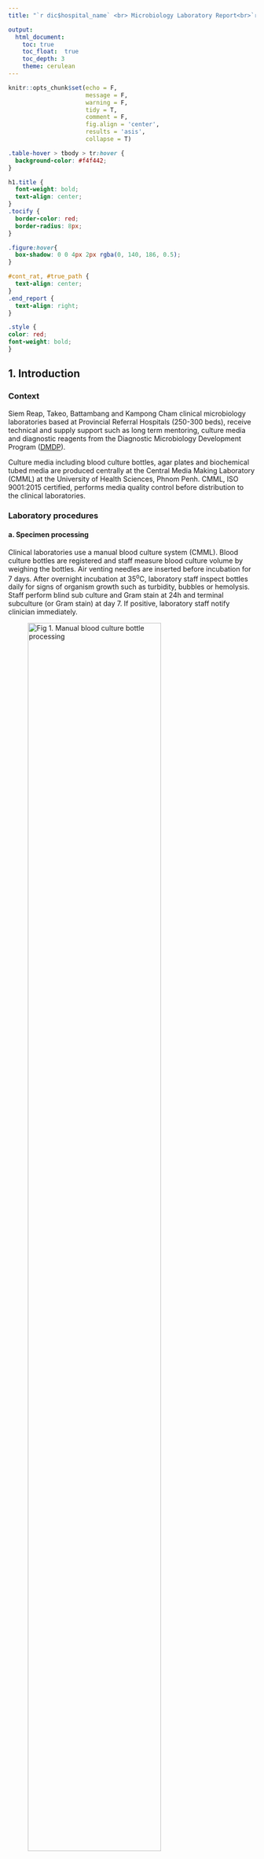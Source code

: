```yaml
---
title: "`r dic$hospital_name` <br> Microbiology Laboratory Report<br>`r format(dic$start_date,'%d/%b')`-                     `r format(max(data$collection_date),'%d/%b/%Y')`</p><p style='color:#FF0000;'>\n**********"

output:
  html_document:
    toc: true
    toc_float:  true
    toc_depth: 3
    theme: cerulean
---
```


<!-- Version 3 update on 9/03/22 -->

```r
knitr::opts_chunk$set(echo = F,
                      message = F,
                      warning = F, 
                      tidy = T,
                      comment = F,
                      fig.align = 'center',
                      results = 'asis',
                      collapse = T)
```

```css
.table-hover > tbody > tr:hover { 
  background-color: #f4f442;
}

h1.title {
  font-weight: bold;
  text-align: center;
}
.tocify {
  border-color: red;
  border-radius: 8px;
}

.figure:hover{
  box-shadow: 0 0 4px 2px rgba(0, 140, 186, 0.5);
}

#cont_rat, #true_path {
  text-align: center;
}
.end_report {
  text-align: right;
}

.style {
color: red;
font-weight: bold;
}

```

## 1. Introduction {.tabset}

### Context

Siem Reap, Takeo, Battambang and Kampong Cham clinical microbiology laboratories based at Provincial Referral Hospitals (250-300 beds), receive technical and supply support such as long term mentoring, culture media and diagnostic reagents from the Diagnostic Microbiology Development Program ([DMDP](http://dmdp.org)).

Culture media including blood culture bottles, agar plates and biochemical tubed media are produced centrally at the Central Media Making Laboratory (CMML) at the University of Health Sciences, Phnom Penh. CMML, ISO 9001:2015 certified, performs media quality control before distribution to the clinical laboratories.

### Laboratory procedures

#### a. Specimen processing

Clinical laboratories use a manual blood culture system (CMML). Blood culture bottles are registered and staff measure blood culture volume by weighing the bottles. Air venting needles are inserted before incubation for 7 days. After overnight incubation at 35^o^C, laboratory staff inspect bottles daily for signs of organism growth such as turbidity, bubbles or hemolysis. Staff perform blind sub culture and Gram stain at 24h and terminal subculture (or Gram stain) at day 7. If positive, laboratory staff notify clinician immediately.

::: {#blood_process .figure}
![Fig 1. Manual blood culture bottle processing](images/Lab_manual_bl_processing.png){width="80%"}
:::

#### b. Bacterial identification

If organisms are detected, microbiologists will perform further identification by using Standard Operating Procedures and Job aids. Example, Dr. Ellen Jo Baron and DMDP flowcharts for identification of *Burkholderia pseudomallei* and Staphylococci.

::: {#bacteria_id .figure}
![Fig 2. Identification of Burkholderia pseudomallei](images/ID_bps.png){width="80%"}
:::


#### c. Antibiotic Susceptibility Testing

Antibiotic Susceptibility Testing follows Clinical and Laboratory Standards Institute [(CLSI)](https://clsi.org) performance standards, M100 and M02 for disk diffusion testing. MIC using gradient diffusion (Biomerieux) is used for selected antibiotic organism combinations.

:::{#AST .figure}

![Fig 3. Antibiotic Susceptibility Testing and interpretation](images/AST.png){width="80%"}

:::

### Data management

Patient information and laboratory data are registered in the Cambodian laboratory information system [(CamLIS)](http://camlis.net/en/login). Every month microbiologists analyse data and communicate findings with local hospital healthcare professionals. Raw data are extracted from CamLIS as an Excel file and stored in a folder "Microbiology Report/data". Data analysis was conducted by using R Markdown with pre-writing plain texts and [R programming language](https://cran.r-project.org) version R 4.1.2. Packages tidyverse 1.3.1, AMR 1.8.0, janitor 2.1.0, readxl 1.3.1, plotly 4.10.0, kableExtra 1.3.4 and readxl 1.4.1 were used as minimum requirement. The report from R Markdown is generated in HTML format which can be opened with any web browser in electronic devices or computer. e.g Google Chrome, Safari etc.

## 2. Patient demographic

We assume a patient receives care at a hospital (inpatients and outpatients) or private clinics and has only one patient identification number. We removed duplicates to find the actual number of patient requests. Thus, we have: <span class="style"> `r dedup_by_pid %>% count() %>% mutate_if(is.numeric,format,big.mark=",")` patient(s)</span>

\newpage

### 2.1. Gender

The proportion of patients by gender

```r
dedup_by_pid %>%
  group_by(sex) %>%
  summarise(n = n()) %>%
  ungroup %>%
  mutate(pct = round_half_up(n/sum(n)*100)) %>%
  mutate(sex = recode(sex, F = "Female", M = "Male")) %>%
  plot_ly(type = 'pie', labels = ~sex, values = ~pct,
          textinfo = 'label+percent',
          hoverinfo = 'text',
          text = ~paste(sex, pct, "%"),
          insidetextfont = list(color = 'black', size = 14),
          #hole = 0.2,
          showlegend = FALSE,
          marker = list(
            colors = c("rgb(248, 118, 109)","rgb(3, 191, 196)"),
            line = list(color = 'white', width = 4)
            )) %>%
   config(displayModeBar = F)


```

### 2.2. Age

Distribution of age group and gender. We accepted the range 0 to 110 years old. We have <span class="style">`r dedup_by_pid %>% filter(age>=0, age<=40150) %>% count() %>% mutate_if(is.numeric,format, big.mark = ",")` patient(s)</span>

```r
p <- dedup_by_pid %>%
  select(age, sex) %>% 
  mutate(sex = recode(sex, F = "Female", M = "Male")) %>% 
  filter(age >= 0, age <= 40150) %>%   # age [0-110y]
  mutate(age = age_groups(age,c(28,365,1825,5475,9125,12775,16425,20075,
                                23725,27375))) %>%
  group_by(age, sex) %>% count() %>% 
  ggplot(aes(age, n, fill = sex, text = paste0(sex,": ", n))) +
  geom_bar(stat = "identity") + 
  geom_text(aes(label = ifelse(n < 15, "", n)),
            position = position_stack(vjust = 0.5), size = 2.5) +
  labs(x = "Age", y = "Count") +
  theme_bw() +
  theme(panel.grid.major.x = element_blank(), 
        legend.title = element_blank()) +
  scale_x_discrete(labels = c("<28d","29d-1y","1-4y","5-14y","15-24y","25-34y","35-44y","45-54y","55-64y","65-74y",">75y")) + 
  scale_y_continuous(expand = expansion(mult = c(.01, 0.10)))

ggplotly(p, tooltip = "text") %>% 
  layout(legend = list(title = list(text = ""),
                       x = 1, y = 0.5),
         font = list(color = "black")) %>% 
  config(displayModeBar = F)

rm(p)
```

\newpage

## 3. Microbiology specimen

A patient can have more than one microbiology specimen collected. We assume one specimen has one unique sample identification number. After removing duplicates, we have: <span class="style">`r dedup_by_id_stype %>% count() %>% mutate_if(is.numeric,format,big.mark=",")` sample(s)</span>. We stratify data by month and sample type

```r
specimen_color <- c("Blood Culture" = "#F7766D", # blood red
                     "Pus" = "#D1B087", # pus yellow-gray
                     "Urine" = "#F7A62C", 
                     "Body Fluid" = "#C3CDF6",
                     "CSF" = "#FFCCCC",
                     "Sputum" = "#B4AC54",
                     "Stool" = "#BBBBBB",
                     "Genital swab" = "#F76ACD",
                     "Throat swab" = "#BE3737",
                     "Tissue" = "#DC376F"
                               )
```

```r
# fig.height=8
# sample by month from site
sample_by_month <- dedup_by_id_stype %>% 
  select(collection_date_in_month, sample) %>% 
  group_by(collection_date_in_month) %>% 
  count(sample) %>% 
  mutate(m = ifelse(n > mean(n), mean(n)*0.6, mean(n)*0.3))

# plot bar chart
p <- sample_by_month %>% 
  ggplot(aes(reorder(sample, n), n, fill = sample)) + 
  geom_bar(stat = "identity", aes(text = paste0(sample, ":", n))) +
  geom_text(aes(label = n, y = n + m), size = 2.5) +
  labs(x = "", y = "") +
  coord_flip() + 
  facet_wrap(~ collection_date_in_month) +
  theme_bw() +
  theme(legend.position = "none",
        axis.text = element_text(color = "black"),
        axis.title = element_text(size = 10),
        panel.grid.major = element_blank()) +
  scale_y_continuous(expand = expansion(mult = c(.01, .10))) +
  scale_fill_manual(values = specimen_color, limits = force)

 ggplotly(p, tooltip = "text") %>%  
   config(displayModeBar = F,
         locale = "km") 
  
rm(p,sample_by_month)
```

For further insight, we stratified by sample sources

```r
ward_count <- ifelse(data %>% distinct(sample_source) %>% count() >= 15, 17, 14)
```

```r

p <- dedup_by_id_stype %>% 
  select(sample, sample_source) %>% 
  group_by(sample, sample_source) %>% 
  summarise(n = n()) %>%  
  group_by(sample_source) %>% 
  mutate(total = sum(n),
        m = case_when(n >= 400 ~ n * 0.1,
                      n >= 200 ~ n * 0.2,
                      n >= 100 ~ n * 0.3,
                      n >= 50 ~ n * 0.4,
                      n >= 25 ~ n * 0.7,
                      n >= 10 ~ n *1.1,
                      TRUE ~ n * 3)
         ) %>%
  ggplot(aes(reorder(sample, n), n, fill = sample)) + 
  geom_bar(stat = "identity", aes(text = paste0(sample,": ",n))) + 
  geom_text(aes(label = n, y = n + m), size = 2.4) +
  coord_flip() +
  facet_wrap(~ reorder(paste0(sample_source,"\n(Total = ", total,")"), -total), ncol = 3) +
  labs(x = "", y = "Count") +
  scale_y_continuous(expand = expansion(mult = c(.01, .10))) +
  theme_bw() +
   theme(legend.position = "none",
        axis.text = element_text(color = "black"),
        axis.title = element_text(color = "black"),
        panel.grid.major = element_blank(),
        strip.background = element_rect(fill = "#D0D0E4"),
        strip.text.x = element_text(size = 10,
                                    margin = margin(0.29,0,0.29,0, "cm")
                                    )) + 
  scale_fill_manual(values = specimen_color, limits = force)

ggplotly(p, tooltip = "text") %>%
  layout(margin = list(t = 55)) %>% 
  config(displayModeBar = F)


```

Specimen rejection

```r

no_sample <- "(\u179c\u17b7\u1797\u17b6\u1782|\u179f\u17c6\u178e\u17b6\u1780)?.*(\u1796\u17bb\u17c6\u1798\u17b6\u1793|\u1782\u17d2\u1798\u17b6\u1793|\u1798\u17b7\u1793\u1798\u17b6\u1793)(?!(\u17a2\u178f\u17d2\u178f|\u1796.*\u1798\u17b6\u1793)).*(\u179c\u17b7\u1797\u17b6\u1782|\u179f\u17c6\u178e\u17b6\u1780)?"

no_label <- "(\u179c\u17b7\u1797\u17b6\u1782|\u179f\u17c6\u178e\u17b6\u1780)?.*(\u1796\u17bb\u17c6\u1798\u17b6\u1793|\u1782\u17d2\u1798\u17b6\u1793|\u1798\u17b7\u1793\u1798\u17b6\u1793)(?=(\u17a2\u178f\u17d2\u178f|\u1796.*\u1798\u17b6\u1793)).*(\u179c\u17b7\u1797\u17b6\u1782|\u179f\u17c6\u178e\u17b6\u1780)?"


spe <- dedup_by_id_stype %>% 
  group_by(sample) %>% summarise(m = n())


reject_com <- reject_spe %>% # change word to no sample or no label
  mutate_at(vars(comment, reject_comment),
            ~ str_replace_all(., pattern = "\u200B", "")) %>%
  mutate_at(vars(comment, reject_comment),
            ~ ifelse(str_detect(., no_sample) == TRUE,
                     "no sample", .)) %>%
  mutate_at(vars(comment, reject_comment),
            ~ ifelse(str_detect(., no_label) == TRUE,
                     "no label", .)) %>% 
  mutate_at(vars(comment, reject_comment), 
            ~ ifelse(str_detect(., "(?i)no specimen")==TRUE,
                     "no sample", .))

reject_com <- reject_com %>% 
  mutate(reject = str_extract(str_to_lower(comment), ">.*10.*epi.*lpf|no sample|no label"),
        reject_comment = str_replace(reject_comment, "Sugg.*$","")
        ) %>% 
  mutate(reject = coalesce(reject, reject_comment),
         reject = str_to_sentence(reject),
         reject = str_replace(reject, "lpf", "LPF")) %>% 
  filter(!is.na(reject)) %>% 
  mutate(sample = ifelse(reject == "> 10 epithelial cell/LPF", "Sputum", sample)) %>%
  group_by(sample, reject) %>% count()
  

```

```r

if (nrow(reject_com) > 0) {
total_spe <- reject_com %>% 
left_join(., spe) %>% 
  group_by(sample, m) %>% 
  summarise(n1 = sum(n)) %>%
  mutate(total = n1 + m) %>% 
  select(sample, total) 

left_join(reject_com, total_spe) %>% 
  select(Specimen = sample, `Total specimen` = total, `Total reject` = n, Reasons = reject) %>% 
  
  kable(align = c("l", 'c', 'c','l'), escape = F) %>% 
  kable_styling(bootstrap_options = c("condensed","striped", "hover","responsive", "bordered")) %>%
  kableExtra::collapse_rows(1:2, valign = "middle") %>% 
  row_spec(0,background = "#FFFF1E")
}
rm(spe, reject_com, total_spe)
```

## 4. Cerebrospinal fluid (CSF) pathogens isolated

```r
csf <- data %>% 
  filter(sample == "CSF", !is.na(results), results != "No growth") %>% 
  summarise(n = n())
```

There were <span class="style">`r csf` CSF</span> positive.

```r
if (csf > 0) {
csf <- data %>% 
  select(sample, results, age) %>% 
  filter(sample == "CSF", !is.na(results), results != "No growth") %>% 
  mutate(desc = case_when(age < 5110 ~ "Pediatric (<14 years old)",
                          TRUE ~ "Adult (>=14 years old)")) %>% 
  group_by(results, desc) %>% 
  summarise(n = n(), .groups = "drop") 

p <- csf %>%   
  ggplot(aes(reorder(results, n), n, fill = results)) + 
  geom_bar(stat = "identity", width = 0.5, aes(text = paste0(results,": ",n))) + 
  facet_wrap(~desc) +
  geom_text(aes(label = n, y = n + (mean(n)*0.1)), size = 3, hjust = -0.2) +
  coord_flip() +
  labs(x = "", y = "Cases") +
  theme_bw() +
  theme(axis.text.y = element_text(face = "italic", color = "black"),
        legend.position = "none", 
        panel.grid = element_blank(),
        axis.ticks.y.right = element_blank()) +
  scale_y_continuous(expand = expansion(mult = c(.01,.10)))

p$data$results <- paste0("<i>", p$data$results, "</i>")
ggplotly(p, tooltip = "text") %>% 
  config(displayModeBar = F)

      }
```

## 5. Blood culture

Blood culture is defined as a critical specimen. Data from blood culture can be used for quality improvement and developing guidelines, surveillance of emerging pathogens and antibiotic resistance. Only the first of each pathogen for each patient in the period of 30 days was counted. Patient identification, collection date and organism name are used to find the first isolate.

### 5.1. Blood culture request by patient and true pathogen rate

Patient identification and blood samples were filtered to define the number of patient requests by month. We have <span class= "style">`r data %>% filter(sample=="Blood Culture") %>% distinct(patient_id, keep.all=T) %>% summarise (n=n()) %>% mutate_if(is.numeric, format, big.mark=",")` patient(s)</span> blood culture requests. Calculate true pathogen rate:

:::{#true_path .figure}

![formula calculate true pathogen](images/True_pathogen_formula.png){width="50%"}

:::

The true pathogen rate expected range is 6% to 12%.

```r
 # finding blood culture number each month
 bc <- data %>%
  filter(sample == "Blood Culture") %>% 
  distinct(patient_id, .keep_all = T) %>% 
  group_by(collection_date_in_month) %>%
  summarise(blood_culture_count = n(),.groups = "drop") 

bc_org <- bc_first_isolate %>% 
  group_by(collection_date_in_month) %>%
  summarise(pathogen_count = n(),.groups = "drop")

#  merge specimen and true pathogen by month together
merge_bc_org <- full_join(bc, bc_org) %>% 
   mutate_all(~replace(., is.na(.), 0)) %>% 
  mutate(pathogen_rate = round_half_up(pathogen_count/blood_culture_count*100))

merge_bc_org %>% 
  ggplot() +
  geom_bar(aes(collection_date_in_month, blood_culture_count, 
               fill = collection_date_in_month),
               stat = "identity", width = 0.2) +
  geom_hline(yintercept = 120,linetype = "dashed") +
  geom_hline(yintercept = 60,linetype = "dashed") +
  geom_label(aes(collection_date_in_month,blood_culture_count, 
                 label = blood_culture_count), size = 3) +
  geom_line(aes(collection_date_in_month, pathogen_rate*10, group = 1),
            color = "red") +
  geom_label(aes(collection_date_in_month, pathogen_rate*10,
                 label = pathogen_rate),fill = "#FFFF00",size = 3) +
  scale_y_continuous(expand = expansion(mult = c(.01,.10)),
                     sec.axis = sec_axis(~./10, name = "True pathogen rate",
                                  labels = function(x) paste0(x, " %"))) +
  labs(x = "Month", y = "Blood culture request by patient") +
  theme_bw() + 
  theme(legend.position = "non", 
        axis.title = element_text(size = 10),
        axis.title.y.right = element_text(angle = 90))
 
rm(bc,bc_org,merge_bc_org)
```

### 5.2. Bloodstream pathogens isolated

```r

blood_path <- bc_first_isolate %>%
  mutate(desc = case_when(age < 5110 ~ "Pediatric (<14 years old)",
                              TRUE ~ "Adult (>=14 years old)"),
         results = recode(results,"Streptococcus, beta-haemolytic (not Group A, not Group B)" = "Beta-streptococcus not A, not B")) %>% 
  group_by(results, desc) %>% 
  mutate(n = n()) %>% 
  group_by(results) %>% 
  mutate(m = n()) %>%
  distinct(results, desc, n, m)

p <- blood_path %>%
  ggplot(aes(reorder(results, m), n, fill = results)) +
  geom_bar(stat = "identity", aes(text = paste0(results,": ", n))) + 
  facet_wrap(~ desc) +
  geom_text(aes(label = n, y = n + (mean(n)*0.30)), size = 3) +
  labs(x = "",y = "Cases") +
  coord_flip() +
  theme_bw() +
  theme(axis.text.y = element_text(face = "italic", color = "black"),
        legend.position = "none", 
        panel.grid = element_blank(),
        #axis.text = element_blank(),
        strip.background = element_rect(fill = "#CCE8EA"),
        axis.ticks.y.right = element_blank()) +
  scale_y_continuous(expand = expansion(mult = c(.01, .10)))

p$data$results <- paste0("<i>", p$data$results, "</i>")
ggplotly(p, tooltip = "text") %>% 
  config(displayModeBar = F)

rm(blood_path, p)
```

```r
da <- cbind(month, results = rep("Escherichia coli", 12), n = rep(0))

df <- bc_first_isolate %>% 
  select(collection_date_in_month,results) %>% 
  group_by(collection_date_in_month,results) %>% 
  summarise(n = n(),.groups = "drop")

full_join(df, da, by = c("collection_date_in_month", "results", "n")) %>% 
  group_by(collection_date_in_month,results) %>% 
  summarise(n = sum(n),.groups = "keep") %>% 
  filter(collection_date_in_month %in% last_month$collection_date_in_month) %>%
  pivot_wider(names_from = collection_date_in_month,values_from = n) %>% 
  mutate_all(~replace(., is.na(.), 0)) %>% 
  mutate(Total = rowSums(across(where(is.numeric)))) %>% 
  arrange(-Total) %>%
  rename("Pathogen" = results) %>% 
  kable(align = c("l", 'c', 'c','c','c','c','c','c','c','c','c','c')) %>% 
  kable_styling(bootstrap_options = c("condensed","striped", "hover","responsive")) %>%
  row_spec(0,background = "#FFFF1E") %>% 
  column_spec(1,italic = T)

rm(da,df)
```

\newpage

### 5.3. Blood culture bottle collected and contamination rate

Blood culture contamination can lead to inappropriate treatment of patients, over use of resources and a workload burden. Microbiologists are obliged to monitor and report contamination rate regularly to specimen collectors. We defined contaminant as *Coagulase negative Staphylococci*, *Corynebacterium sp.*, *Streptococcus viridans, alpha-hem.*, *Micrococcus sp.*.

:::{#cont_rat .figure}

![Contamination_formula](images/Contamination_formula.png "contamination"){width="50%"}

:::

The expected contamination rate is \< 3%.

```r
# finding number of bottle in each month. Deduplicate by laboratory identification
bottle_by_month_data <- data %>% 
  filter(sample == "Blood Culture") %>% 
  select(lab_id,sample,age,volume1,volume2,collection_date_in_month) %>% 
  distinct(lab_id,.keep_all = T) %>% 
  pivot_longer(c("volume1","volume2"), names_to = "volume", values_drop_na = T) %>%
  group_by(collection_date_in_month) %>%
  summarise(bottle_by_month_data = n(),.groups = "drop") 

# finding contamination organism by month and identify them as first 
cont_org <- bc_cont_deduplicate %>% 
  group_by(collection_date_in_month) %>%
  summarise(cont_org = n(),.groups = "drop") 

# Merging data of blood culture bottle and contamination organism 
merge_bottle_org <- full_join(bottle_by_month_data, cont_org, 
                              by = "collection_date_in_month") %>% 
                  mutate_all(~replace(., is.na(.), 0)) %>% 
                  mutate(cont_rate = round_half_up(cont_org/bottle_by_month_data*100))

# plotting data in bar chart
merge_bottle_org %>% 
  ggplot() +
  geom_bar(aes(collection_date_in_month, bottle_by_month_data, 
               fill = collection_date_in_month), stat = "identity", width = 0.2) +
  geom_hline(yintercept = 60, linetype = "dashed",color = "red") +
  geom_label(aes(collection_date_in_month,bottle_by_month_data, label = bottle_by_month_data), size = 3) +
  geom_line(aes(collection_date_in_month, cont_rate*20, group = 1), color = "red") +
  #geom_point(aes(collection_date_in_month, cont_rate*20), color = "black") +
  geom_label(aes(collection_date_in_month, cont_rate*20,label = cont_rate),fill = "#FFFF00",size = 3) +
  scale_y_continuous(expand = expansion(mult = c(.01,.10)),
                     sec.axis = sec_axis(~./20, name = "Contamination rate",
                                         labels = function(x) paste0(x, ... = "%"))) +
  labs(x = "Month", y = "Blood culture bottles") +
  theme_bw() +
  theme(legend.position = "non", axis.title = element_text(size = 10),
        axis.title.y.right = element_text(angle = 90))
 
rm(bottle_by_month_data, merge_bottle_org)

```

NB: To count total number of blood culture bottle collected, we use the blood culture volume field. If blood culture volume is not recorded in CamLIS, the total number of blood culture collected will be lower and the contamination rate will be higher then the real situation.

```r

da <- cbind(month,results = rep(c("Bacillus","Coagulase Negative Staphylococcus","Corynebacterium","Streptococcus viridans, alpha-hem.","Micrococcus"),12),n = rep(0,12))             

df <- bc_cont_deduplicate %>%
  select(collection_date_in_month,results) %>% 
  group_by(collection_date_in_month,results) %>%
  summarise(n = n(),.groups = "keep")
  
  full_join(df, da, by = c("collection_date_in_month", "results", "n")) %>% group_by(collection_date_in_month,results) %>% 
  summarise(n = sum(n), .groups = "drop") %>%
  filter(collection_date_in_month %in% last_month$collection_date_in_month) %>% 
  pivot_wider(names_from = collection_date_in_month,values_from = n) %>%
  #mutate_all( ~replace(., is.na(.), 0)) %>%
  adorn_totals("col") %>% # add column total at the end
  #mutate(Total=rowSums(across(where(is.numeric)))) %>% 
  arrange(-Total) %>%
  rename("Organism" = results) %>% 
  kable(align = c("l", 'c', 'c','c','c','c','c','c','c','c','c','c')) %>% 
  kable_styling(bootstrap_options = c("condensed","striped", "hover","responsive")) %>% 
  row_spec(0,background = "#E5C4FF") %>% 
  column_spec(1,italic = T)
  
  rm(da,df)
```

### 5.4. Blood culture true pathogen rate and contamination rate by sample sources

```r
# finding patient request by wards
request <- data %>% 
  filter(sample == "Blood Culture") %>% 
  distinct(patient_id, sample,.keep_all = T) %>% 
  group_by(sample_source) %>% 
  summarise("Patient request" = n()) 

org <- bc_first_isolate %>% 
  group_by(sample_source) %>% 
  summarise("True pathogen" = n())

# merge patient request and true pathogens by wards
r_org <- merge(request,org,all = T) %>% 
  as.data.frame() %>% 
  mutate_all(~replace(., is.na(.), 0)) %>% 
  mutate("True pathogen" = paste0(`True pathogen`," (",round_half_up(`True pathogen`/`Patient request`*100)," %)"))

# finding number of bottle by wards
bottle <- data %>% 
  filter(sample == "Blood Culture") %>% 
  distinct(lab_id,.keep_all = T) %>% 
  pivot_longer(c("volume1","volume2"),names_to = "volume",values_drop_na = T) %>%
  group_by(sample_source) %>% 
  summarise("Number of bottle" = n())

# finding contamination organism by wards
cont <- bc_cont_deduplicate %>% 
  group_by(sample_source) %>%
  summarise(Contamination = n())

# merge number of bottle and contamination 
bottle_cont <- merge(bottle,cont,all = T) %>% 
  mutate_all( ~replace(., is.na(.), 0)) %>% 
  mutate("Contamination" = paste0(Contamination," (", round_half_up(Contamination/`Number of bottle`*100,0)," %)"))  


# merge patient request, true pathogen, number of bottle and contamination by wards
merge(r_org,bottle_cont,all = T) %>% 
  rename(`Sample Source` = sample_source, `True pathogens (%)` = `True pathogen`, `Contamination (%)` = Contamination) %>%  
  arrange(-`Patient request`) %>% 
  kable(align = c('l','c','c','c','c')) %>% 
  kable_styling(bootstrap_options = c("condensed", "striped", "hover","responsive")) %>% 
  row_spec(0, background = "#9DC055") %>% 
  add_footnote(label = "* Specimen from private clinc/laboratory", notation = "non")

# remove variables
rm(bottle_cont,cont,bottle,r_org,org,request, cont_org)

```

### 5.5. Blood culture volume

Blood culture volume is vital to detect organism growth. For adult patients, two bottles are collected from two different venipunctures with the target of 8-12ml of blood and pediatric patients, one bottle collected with the target of 1-6ml of blood. One patient may grow two organisms and is represented by two rows in the CamLIS database. One sample has only one unique laboratory identification number. Therefore, we removed blood culture volume duplicates by sample laboratory identification number.

```r
# create a column to save if blood culture volume is correct, low or high
b_volume <- data %>%
  select(age, volume1, volume2, sample, lab_id, collection_date_in_month, results) %>% 
  filter(sample == "Blood Culture") %>% 
  distinct(lab_id,.keep_all = T) %>% 
  mutate_at(vars(starts_with("volume")), as.numeric) %>% 
  pivot_longer(c("volume1","volume2"), names_to = "bottle") %>% 
  mutate(vs = case_when(age<365 & value <0.5   ~  "Too low",  # Pediatric
                        age<365 & value <=6    ~  "Correct",
                        age<365 & value >6     ~  "Too high",
                        age<5110 & value <2    ~  "Too low",
                        age<5110 & value <=6   ~  "Correct",
                        age<5110 & value >6    ~  "Too high",
                        age>=5110 & value < 8  ~  "Too low",     #Adult
                        age>=5110 & value <=12 ~  "Correct",
                        age>=5110 & value >12  ~  "Too high",
                        is.na(value)         ~  "no volume"
  ))

```

<!-- Adult blood culture volume -->

#### 5.5.1. Adult

```r
# Adult blood culture blood volume
ad_volume <- b_volume %>% 
  filter(age >= 5110, vs != "no volume") %>%
  group_by(collection_date_in_month) %>% 
  mutate(bottle = n()) %>%
  group_by(collection_date_in_month,bottle,vs) %>% 
  summarise(n = n(), pect = n/bottle, .groups = "keep") %>% 
  distinct(collection_date_in_month,.keep_all = T) %>% 
  mutate(vs = case_when(vs=="Too low"  ~ "Too low (<8ml)",
                        vs=="Correct"  ~ "Correct (8-12ml)",
                        vs=="Too high" ~ "Too high (>12ml)"))

# calculate total number of bottle
t_bottle <- ad_volume %>% 
  as.data.frame() %>% 
  distinct(collection_date_in_month,.keep_all = T) %>% 
  summarise(t_bottle = sum(bottle),.groups = 'drop')

# plot data
ad_volume %>% 
  ggplot(aes(collection_date_in_month, pect, 
             fill = factor(vs,levels = c("Too low (<8ml)",
             "Correct (8-12ml)","Too high (>12ml)")))) +
  geom_bar(position = position_dodge2(preserve = "single", width = 1), 
           stat = "identity") +
  geom_hline(yintercept = 0.8, linetype = "dashed") +
  geom_text(aes(label = round_half_up(pect*100)), position = position_dodge2(preserve = "single", width = 1),vjust = -0.2, size = 3) +
  theme_bw() +
  theme(legend.title = element_blank(),
        plot.title = element_text(hjust = 0.5, face = "bold"),
        axis.text = element_text(color = "black")) +
  scale_fill_manual(values = c("Too low (<8ml)"   = "#FBB917", # yellow
                               "Correct (8-12ml)" = "#41A317", # green
                               "Too high (>12ml)" = "#F75D59")) + # red 
  scale_y_continuous(expand = expansion(mult = c(.01,.10)),
                     labels = scales::percent, limits = c(0,1)) +
  labs(x = "Month",y = "Percentage (%)", 
       title = paste0("Adult (age>=14 years) blood culture volume \n (Total=  ",format(t_bottle, big.mark = ",")," bottles)"))

rm(t_bottle,ad_volume)

```

<!-- Adult only one bottle -->

```r
# adult patient request
adult_request <- data %>%
  filter(sample == "Blood Culture", age >= 5110) %>% 
  distinct(patient_id, .keep_all = T) %>% # deduplicate by Pid
  group_by(collection_date_in_month) %>%
  summarise(ad_request = n())

# Adult solidary bottle
solitary_bottle <- data %>%
  filter(sample == "Blood Culture", age >= 5110, !is.na(volume1)) %>% 
  distinct(lab_id, .keep_all = T) %>% 
  filter(is.na(volume2)) %>% 
  group_by(collection_date_in_month) %>% 
  summarise(solitary_bottle = n())

# join data frame
ad_sol <- left_join(adult_request, solitary_bottle, by = "collection_date_in_month") %>%
  mutate_all(~replace(.,is.na(.),0))
  #mutate(across(where(anyNA), ~ replace_na(., 0))) 

ad_sol %>% 
ggplot() +
  geom_bar(aes(collection_date_in_month, ad_request, fill = collection_date_in_month), show.legend = F, stat = "identity", width = 0.2) +
  geom_label(aes(collection_date_in_month, ad_request, label = ad_request), size = 3) +
  geom_line(aes(collection_date_in_month, solitary_bottle*2, group = 1), size = 1, color = "red") +
  geom_label(aes(collection_date_in_month, solitary_bottle*2, label = solitary_bottle),fill = "#FFFF00", size = 3) +
  scale_y_continuous(expand = expansion(mult = c(.01,.10)),
                     sec.axis = sec_axis(~.*2, name = "Solitary bottle")) +
  labs(x = "Month",
       y = "Adult patient",
       title = "Adult patient with solitary blood culture bottle") +
  theme_bw() +
  theme(plot.title = element_text(hjust = 0.5, face = "bold"),
        axis.text = element_text(color = "black"),
        axis.title.y.right = element_text(angle = 90))

rm(adult_request,solitary_bottle, ad_sol)
```

#### 5.5.2. Pediatric

<!-- Pediatric blood volume -->

```r

# Pediatric blood culture blood volume
p_volume <- b_volume %>% 
  filter(age < 5110, vs != "no volume") %>%
  group_by(collection_date_in_month) %>% 
  mutate(bottle = n()) %>%
  group_by(collection_date_in_month,bottle,vs) %>% 
  summarise(n = n(),pect = n/bottle, .groups = "keep") %>% 
  distinct(collection_date_in_month,.keep_all = T) %>% 
  mutate(vs = case_when(vs=="Too low" ~ "Too low (<1ml)",
                        vs=="Correct" ~ "Correct (1-6ml)",
                        vs=="Too high" ~ "Too high (>6ml)"))

# calculate total number of bottle
t_bottle <- p_volume %>% 
  as.data.frame() %>% 
  distinct(collection_date_in_month,.keep_all = T) %>% 
  summarise(t_bottle = sum(bottle))

# plot data
p_volume %>% 
  ggplot(aes(collection_date_in_month,pect,
             fill = factor(vs,levels = c("Too low (<1ml)","Correct (1-6ml)","Too high (>6ml)")))) +
  geom_bar(position = position_dodge2(preserve = "single",width = 1), stat = "identity") +
  geom_hline(yintercept = 0.8,linetype = "dashed") +
  geom_text(aes(label = round_half_up(pect*100)), 
            position = position_dodge2(preserve = "single",width = 1),vjust = -0.2,size = 3) +
  theme_bw() +
  theme(legend.title = element_blank(),
        plot.title = element_text(hjust = 0.5, face = "bold"),
        axis.text = element_text(color = "black")) +
  scale_fill_manual(values = c("Too low (<1ml)" = "#FBB917",
                               "Correct (1-6ml)" = "#41A317",
                               "Too high (>6ml)" = "#F75D59")) +
  scale_y_continuous(expand = expansion(mult = c(.01,.10)),
                     labels = scales::percent,limits = c(0,1)) +
  labs(x = "Month",y = "Percentage (%)", 
       title = paste0("Pediatric (age<14 years) blood culture volume \n (Total= ",format(t_bottle,big.mark = ",")," bottles)"))

rm(t_bottle,p_volume)
```

#### 5.5.3. Adult and Pediatric

```r
# create a blank data
blank <- cbind(month, 'Bottle A' = rep(0, 12), 'Bottle B' = rep(0, 12), Total = rep(0,12))

  bottle <- b_volume %>% 
    select(-vs) %>% 
    pivot_wider(names_from = "bottle",values_from = "value") %>% 
    group_by(collection_date_in_month) %>% 
    select(collection_date_in_month,age,results,volume1,volume2)
  
  bottle_A <- bottle %>% 
    filter(!is.na(results),is.na(volume1)) %>% 
    summarise('Bottle A' = n()) 
  
  bottle_B <- bottle %>% 
    filter(!is.na(results), is.na(volume1), is.na(volume2),age >= 5110) %>%
    summarise('Bottle B' = n()) 
  
  
 missing_bv <- full_join(bottle_A, bottle_B, 
                         by = "collection_date_in_month") %>% 
    list(., blank) %>% 
   reduce(full_join, by = "collection_date_in_month") %>%
   mutate_if(is.numeric, ~replace(., is.na(.), 0)) %>% 
   #mutate_all( ~replace(., is.na(.), 0)) %>% 
   mutate('Bottle A' = `Bottle A.x` + `Bottle A.y`,
          'Bottle B' = `Bottle B.x` + `Bottle B.y`,
          Total = `Bottle A` + `Bottle B`) %>% 
   select(collection_date_in_month, 'Bottle A', 'Bottle B', Total) %>% 
   filter(collection_date_in_month %in% last_month$collection_date_in_month) %>%
   arrange(collection_date_in_month)
 

 miss_bv <- missing_bv %>% select(Total) %>% sum()
 
```

<!-- There were [`r miss_bv` bottle(s)]{style="color:red;font-weight:bold;"} with empty blood culture volume field in CamLIS. This table is used to monitor number of blood culture collected per patient and impact of missing blood culture volume data. -->

<!-- Missing blood culture volume -->

```r
if (miss_bv > 0) {
  cat(paste0("[",miss_bv," bottles]{style='color:red;font-weight:bold;'}"," empty blood culture volume in CamLIS and it is impacted on the calculation of contamination rate <br><br>")) 
 
  missing_bv %>% 
    rename(Month = collection_date_in_month) %>% 
    arrange(Month) %>% 
    mutate_if(is.numeric, ~replace(., is.na(.), 0)) %>% 
    #mutate_all(~replace(., is.na(.), 0)) %>% 
    kable(align = c("l", 'c', 'c','c'),) %>% 
    kable_styling(bootstrap_options = c("condensed","bordered","striped", "hover","responsive")) %>%
    add_header_above(c("Missing blood culture volume" = 4),bold = T,background = "#FFF8D8") %>%
    row_spec(0,background = "#FFE4C4")
}else{cat("Well done. All bottles are weighted and recorded volume in CamLIS")}

rm(bottle,bottle_A,bottle_B,missing_bv,miss_bv,b_volume, blank)
```

\newpage

### 5.6. Blood culture day of positivity

Microbiology laboratories always report the day of blood culture positivity in the patient report comment. We present the common pathogens isolated.

```r

record <- comment %>% filter(is.na(day_growth)) %>% count()

if (record > 0) {
cat(paste("[", record,"patient]{style='color:red;font-weight:bold;'}","had no record of the day of positivity, therefore, it was excluded in the analysis."))
  
}else{cat("Well done. All blood culture positive days were recorded in CamLIS")}

rm(record)

```

<!-- [`r comment %>% filter(is.na(day_growth)) %>% count()` patient(s)]{style="color:red;font-weight:bold;"} had no record of the day of positivity, therefore, it was excluded in the analysis. -->

```r
organism <- c("Escherichia coli", "Klebsiella pneumoniae", "Acinetobacter","Burkholderia pseudomallei", "Pseudomonas aeruginosa", "Non-fermenting gram negative rods", "Staphylococcus aureus", "Coagulase Negative Staphylococcus", "Cryptococcus")

day_growth <- comment %>% 
  filter(results %in% organism, !is.na(day_growth)) %>% 
  group_by(results, day_growth) %>% 
  count(day_growth)


p <- day_growth %>% 
  ggplot(aes(day_growth, n)) + 
  geom_bar(stat = "identity", width = 0.7, aes(fill = results, text = paste0(results, ": ", n," case(s)", "\nGrowth on day: ", day_growth))) +
  geom_text(aes(label = n, y = n + (mean(n)*0.15)), size = 2.7) +
  facet_wrap(~ results) +
  labs(y = "Cases", x = "Day") +
  scale_y_continuous(expand = expansion(mult = c(.01, .10)), 
                     labels = scales::label_number(accuracy = 1)) +
  theme_bw() +
  theme(legend.position = "none",
        axis.text = element_text(color = "black"),
        strip.background = element_rect(fill = "#D5DBDB"),
        strip.text = element_text(size = 9))

p$data$results <- factor(paste0("<i>", p$data$results, "</i>"), 
                        levels = c("<i>Escherichia coli</i>", 
                                   "<i>Klebsiella pneumoniae</i>",
                                   "<i>Acinetobacter</i>", 
                                   "<i>Burkholderia pseudomallei</i>",
                                   "<i>Pseudomonas aeruginosa</i>",
                                   "<i>Non-fermenting gram negative rods</i>",
                                   "<i>Staphylococcus aureus</i>",
                                   "<i>Coagulase Negative Staphylococcus</i>",
                                   "<i>Cryptococcus</i>"))


ggplotly(p, tooltip = "text") %>%
  config(displayModeBar = F)

```

\newpage

### 5.7. Blood culture TurnAround Time

TurnAround Time (TAT) is the expectation time that laboratory report result back to collectors. According to Excel extracted from CamLIS, we can report positive blood culture TAT from specimen collection to Notify Gram stain.

```r

record <-  TAT %>% filter(is.na(primary_report)) %>% count()

if (record > 0) {
cat(paste("[", record,"records]{style='color:red;font-weight:bold;'}","missed document date or time and excluded in the analysis."))
}else{cat("Well done. Date and Time notifiable are recorded")}
rm(record)
```

```r
# data

TAT <- TAT %>% 
  filter(!is.na(primary_report))

record <- TAT %>% 
  select(primary_report) %>% count()

TAT %>% 
  select(collection_date, primary_report, patient_id) %>% 
  mutate(tat_h = round_half_up(as.numeric(difftime(primary_report, collection_date, units = "hours")))) %>% 
  plot_ly() %>% 
  add_boxplot(y = ~tat_h, 
            boxpoints = "all",
            jitter = 0.7,
            pointpos = 0,
            name = "", 
            boxmean = TRUE,
            fillcolor = "pink",
            #line = list(color = 'blue'),
            marker = list(symbol = "dot", color = "purple"),
            hoverinfo = "y") %>% 
  layout( title = list(text = paste0("Blood Culture TurnAround Time (TAT)\n","(Total=",record,")"), 
                       x = 0.5,
                       font = list(color = "black")),
          yaxis = list(title = "Hour", range = list(0, 250)),
          xaxis = list(title = "Collection-Notify Gram stain")
          ) %>% 
  config(displayModeBar = F)
```

### 5.8. Blood culture critical result reporting

Positive blood cultures are life threatening for patients and require immediate reporting.\
We analysed data and found [`r critical_result$p`%]{style="color:blue; font-size:16px; font-weight:bold; background-color: #FFEB14"} of `r critical_result$total` critical results were recorded in CamLIS as reported.

## 6. Notifiable and other important pathogens list

**Pathogens per patient from all specimen types**

```r
# Create a list of organism in notifiable
org_notifiable <- c("Burkholderia pseudomallei",
            "Salmonella Typhi", 
            "Salmonella Paratyphi A",
            "Salmonella",
            "Streptococcus suis",
            "Vibrio cholerae",
            "Bacillus anthracis",
            "Yersinia pestis",
            "Francisella tularensis",
            "Corynebacterium diphtheriae",
            "Neisseria gonorrhoeae",
            "Neisseria meningitidis",
            "Listeria monocytogenes")

month_data <- data %>% 
  distinct(collection_date_in_month) %>% 
  pivot_wider(names_from = collection_date_in_month, 
              values_from = collection_date_in_month)

org <- data %>% # from data set select only notifiable organism
  select(patient_id,results, collection_date_in_month) %>% 
  filter(results %in% c(org_notifiable)) %>%
  arrange(collection_date_in_month) %>% 
  distinct(patient_id, .keep_all = T) %>% 
  group_by(results, collection_date_in_month) %>% 
  mutate(n = sum(n())) %>% 
  select(-patient_id) %>% 
  distinct(.keep_all = T) %>%
  pivot_wider(names_from = collection_date_in_month,values_from = n) 
  
org <- org %>% # adding month with empty data
  add_column(!!!month_data[setdiff(names(month_data), names(org))]) %>% 
  #mutate_if(is.factor, as.character) %>% 
  mutate_all(., ~str_replace(., pattern = "Jan|Feb|Mar|Apr|May|Jun|Jul|Aug|Sep|Oct|Nov|Dec", '0')) %>% 
  select(results, order(factor(names(.), levels = month.abb)))

list(org, data.frame(results = org_notifiable)) %>% 
  reduce(full_join, by = "results") %>% 
  mutate_all( ~replace(., is.na(.), 0)) %>% 
  mutate_if(is.character, as.numeric) %>% 
  mutate(Total = rowSums(across(where(is.numeric)))) %>% 
  arrange(-Total) %>%
  rename("Pathogen" = results) %>% 
  kable(align = c("l", 'c', 'c','c','c','c','c','c','c','c','c','c')) %>% 
  kable_styling(bootstrap_options = c("striped", "hover","responsive")) %>% 
  row_spec(0,background = "#FFEB14") %>% 
  column_spec(1,italic = T) %>% 
  add_footnote(c("NB: Salmonella were confirmed by Salmonella O Polyvalent Antisera serology"), notation = "non") 
 
rm(org_notifiable, org)
```

**Screening for multi-drug resistant organisms isolated from all specimen types**\
- Cefoxitin resistance for methicillin-resistant staphylococcus aureus (MRSA)\
- Vancomycin for vancomycin intermediate staphylococcus aureus (VISA) or vancomycin resistance staphylococcus aureus (VRSA)\
- Ceftriaxone and/or ceftazidime non susceptible for Extended Spectrum Beta-lactamase (ESBL) *Escherichia coli* and *Klebsiella pneumoniae*. A small number of isolates will be missed using this criteria.\
- Imipenem and/or meropenem non susceptible for Carbapenem-resistant (CRE) *Escherichia coli* and *Klebsiella pneumoniae*

```r
mdr <- data %>% # filter and deduplicate by pateint ID
  arrange(collection_date) %>% 
  distinct(patient_id, .keep_all = T) %>%
  filter(results %in% c("Staphylococcus aureus", "Escherichia coli", "Klebsiella pneumoniae")) 

MRSA <- mdr %>% # filter S.aurues and resistance to Cloxacillin
  filter(CLO == "R", results == "Staphylococcus aureus") %>% 
  mutate(MDR = as.character(recode(CLO, "R" = "MRSA"))) %>% 
  select(results, MDR, collection_date_in_month) %>% 
  group_by(results, MDR, collection_date_in_month) %>% count() 

VRSA <- mdr %>% # filter S.aurues and resistance to VA
  filter(VAN %in% c("R","I"), results == "Staphylococcus aureus") %>% 
  mutate(MDR = as.character(recode(VAN, "R" = "VRSA", "I" = "VRSA"))) %>% 
  select(results, MDR, collection_date_in_month) %>% 
  group_by(results, MDR, collection_date_in_month) %>% count() 

ESBL <- mdr %>% # filter E.coli and K.pneumoniae and Cetri and Cefta
  filter(results %in% c("Escherichia coli", "Klebsiella pneumoniae")) %>%
  drop_na(CRO, CAZ) %>% 
  select(results, CRO, CAZ, collection_date_in_month) %>% 
  mutate(CRO = case_when(CRO == "R" ~ 1, 
                         CRO == "I" ~ 1, 
                         CRO == "S" ~ 0),
         CAZ = case_when(CAZ == "R" ~ 1, 
                         CAZ == "I" ~ 1, 
                         CAZ == "S" ~ 0), 
         MDR = CRO + CAZ,
         MDR =  case_when(MDR >= 1 ~ "ESBL")) %>% 
  filter(!is.na(MDR)) %>% 
  select(results, MDR, collection_date_in_month) %>% 
  group_by(results, MDR, collection_date_in_month) %>%
  count() 

CRE <- mdr %>% # filter E.coli and K.pneumoniae and Imipenem and Meropenem
  filter(results %in% c("Escherichia coli", "Klebsiella pneumoniae")) %>%
  drop_na(IPM, MEM) %>% 
  select(results, IPM, MEM, collection_date_in_month) %>% 
  mutate(IPM = case_when(IPM == "R" ~ 1, 
                         IPM == "I" ~ 1, 
                         IPM == "S" ~ 0),
         MEM = case_when(MEM == "R" ~ 1, 
                         MEM == "I" ~ 1, 
                         MEM == "S" ~ 0), 
         MDR = IPM + MEM,
         MDR =  case_when(MDR >= 1 ~ "CRE")) %>% 
  filter(!is.na(MDR)) %>% 
  select(results, MDR, collection_date_in_month) %>% 
  group_by(results, MDR, collection_date_in_month) %>%
  count() 

rbind(ESBL, CRE, MRSA, VRSA) %>% 
  pivot_wider(names_from = "collection_date_in_month",values_from = "n") %>% 
  add_column(!!!month_data[setdiff(names(month_data), names(.))]) %>% 
  #mutate_if(is.factor, as.character) %>% 
  mutate_all(., ~ str_replace(., pattern = "Jan|Feb|Mar|Apr|May|Jun|Jul|Aug|Sep|Oct|Nov|Dec", '0')) %>% 
  select(results, MDR, order(factor(names(.), levels = month.abb))) %>% 
  mutate_all( ~replace(., is.na(.), 0)) %>% 
  mutate_if(is.character, as.numeric) %>% 
  mutate(Total = rowSums(across(where(is.numeric)))) %>% 
  arrange(-Total) %>%
  rename("Organism" = results,
         "Mechanisms" = MDR) %>% 
  kable(align = c("l", 'c', 'c','c','c','c','c','c','c','c','c','c','c','c','c')) %>% 
  kable_styling(bootstrap_options = c("condensed","striped", "hover","responsive")) %>% 
  row_spec(0, background = "#C3FDB8") %>% 
  column_spec(1,italic = T)
  
rm(mdr, MRSA, ESBL, CRE, VRSA)
```

**Tracking [blood culture]{style="color:red"} isolates by month for possible Healthcare Associated Infection (HAI)**. We filtered blood culture collection date after 48 hours of admission with common bacteria associated with HAI.

```r

record <-  HAI %>% filter(is.na(HAI)) %>% count()

if (record > 0) {
cat(paste("[", record,"records]{style='color:red;font-weight:bold;'}"," excluded due to no admission or collection date."))
  
}
rm(record)
```

```r
org <- HAI %>% 
  filter(HAI > 48, !is.na(HAI)) %>% 
  group_by(results, collection_date_in_month) %>% 
  mutate(n = sum(n())) %>% 
  select(-patient_id:-admission_date, -HAI) %>% 
  distinct(.keep_all = T) %>%
  pivot_wider(names_from = collection_date_in_month, values_from = n)

org <- org %>% # adding month with empty data
  add_column(!!!month_data[setdiff(names(month_data), names(org))]) %>% 
  mutate_if(is.factor, as.character) %>% 
  mutate_all(., ~ str_replace(., pattern = "Jan|Feb|Mar|Apr|May|Jun|Jul|Aug|Sep|Oct|Nov|Dec", '0')) %>% 
  select(results, order(factor(names(.), levels = month.abb)))

list(org, data.frame(results = org_in_hos)) %>% 
  reduce(full_join, by = "results") %>% 
  mutate_all(~replace(., is.na(.), 0)) %>% 
  #mutate_if(is.character, as.numeric) %>% 
  mutate(Total = rowSums(across(where(is.numeric)))) %>% 
  arrange(-Total) %>%
  rename("Organism" = results) %>% 
  kable(align = c("l", 'c', 'c','c','c','c','c','c','c','c','c','c','c','c')) %>% 
  kable_styling(bootstrap_options = c("condensed","striped", "hover","responsive")) %>% 
  row_spec(0, background = "#FFEB14") %>% 
  column_spec(1,italic = T)

rm(org_in_hos, org, month_data, HAI)

```

\newpage

## 7. *Burkholderia pseudomallei (Bps)*

```r

# adding month, sample and n value to data frame to fill the gape of month without data
blank_data <- cbind(month, sample = rep("", 12), n = rep(0, 12))

# Bps isolate number
bps <- data %>% 
  select(results) %>% 
  filter(results == "Burkholderia pseudomallei") %>%
  summarise(n = n())

# Salmonella isolate number
sal <- data %>% 
    select(sample,results) %>% 
    filter(str_detect(results, "(?i).*salmonella.*")) %>% 
    summarise(n = n())

# Staphylococcus aureus isolate number and blood culture
sau <- bc_first_isolate %>% 
    select(results) %>% 
    filter(results == "Staphylococcus aureus") %>% 
    summarise(n = n())

# Escherichia coli isolate number
eco <- bc_first_isolate %>% 
    select(results) %>%  
    filter(results == "Escherichia coli") %>% 
    summarise(n = n())

# Klebsiella pneumoniae isolate number
kpn <- bc_first_isolate %>% 
    select(results) %>%  
    filter(results == "Klebsiella pneumoniae") %>% 
    summarise(n = n())

# Pseudomonas aeruginosa isolate number
pse <- bc_first_isolate %>% 
    select(results) %>% 
    filter(results == "Pseudomonas aeruginosa") %>% 
    summarise(n = n())

# Acinetobacter isolate number
ac <- bc_first_isolate %>% 
    select(results) %>% 
    filter(results == "Acinetobacter") %>% 
    summarise(n = n())

rm(month)
```

There were [`r bps` *Burkholderia pseudomallei*]{style="color:red;font-weight:bold;"} reported.

```r
if (bps > 0) {

d <- data %>% 
  filter(results == "Burkholderia pseudomallei") %>%
  group_by(collection_date_in_month, sample) %>% 
  summarise(n = n(),.groups = "keep") 

da <- rbind(blank_data, d) %>% 
   mutate(collection_date_in_month = factor(collection_date_in_month,
                                            levels = month.abb)) %>% 
  group_by(collection_date_in_month,sample) %>%
  summarise(n = sum(n),.groups = "keep") %>%  
  filter(collection_date_in_month %in% last_month$collection_date_in_month,
         sample != "") %>% 
  group_by(collection_date_in_month) %>% 
  mutate(total = sum(n))

 p <- da %>%
  rename(month = collection_date_in_month) %>% 
  ggplot() +
  geom_bar(aes(month,n, fill = sample, 
               text = paste0(sample,": ", n)),
               stat = "identity", width = 0.5) +
   geom_text(aes(month, total + ifelse(total < 10, 0.7, 1), label = paste0("Total: ", total)), size = 3,
                stat = "identity") +
  theme_bw() +
  labs(x = "Month", y = "Bps cases") +
  scale_fill_manual(values = specimen_color, limits = force) +
  scale_y_continuous(expand = expansion(mult = c(.01,.10)), 
                     labels = scales::number_format(accuracy = 1))
 
ggplotly(p, tooltip = "text" ) %>% 
  layout(legend = list(title = list(text = ""),
                               x = 1, y = 0.5   
                                  )) %>% 
  config(displayModeBar = F)


}
```

<!-- Monitor AST pattern of Bps -->

```r
if (bps > 0) {
data %>% 
  filter(results %in% "Burkholderia pseudomallei") %>% 
  select(results, AMC,CAZ,MEM,TMP,GEN) %>%
  mutate(mo = as.mo(results, info = F)) %>% 
  bug_drug_combinations() %>%
  rename(Organism = mo, Antibiotic = ab, Total = total) %>% 
  mutate(Antibiotic = ab_name(Antibiotic)) %>% 
  select(Antibiotic,S,I,R,Total) %>% 
  kable(align = c("l", 'c', 'c','c','c'), table.attr = "style='width:70%;'") %>% 
  kable_styling(bootstrap_options = c("condensed","striped", "hover","responsive"), position = "left") %>% 
  add_header_above(c("Antibiotic Susceptibility Patterns" = 5), bold = T,background = "#FFA500") %>% 
  footnote("S: susceptible, I: intermediate, R: resistant", general_title = "") %>% 
  row_spec(0, background =  "#FFE4E1") %>% 
  column_spec(2:5, width = "5em") %>% 
  column_spec(2,color = "#6698FF",bold = T) %>%
  column_spec(4,color = "#F88017",bold = T)
}
```

\newpage

## 8. Salmonella

There were [`r sal` *Salmonella species*]{style="color:red;font-weight:bold;"} reported.

```r
if (sal > 0) {
d <- data %>% 
  filter(str_detect(results, "(?i).*salmonella.*")) %>% 
  group_by(collection_date_in_month, sample) %>% 
  summarise(n = n(),.groups = "keep")

da <- rbind(blank_data, d) %>% 
   mutate(collection_date_in_month = factor(collection_date_in_month,
                                            levels = month.abb)) %>% 
  group_by(collection_date_in_month,sample) %>%
  summarise(n = sum(n),.groups = "keep") %>%  
  filter(collection_date_in_month %in% last_month$collection_date_in_month,
         sample != "")

p <- da %>%
  rename(month = collection_date_in_month) %>% 
  ggplot() +
  geom_bar(aes(month,n, fill = sample, 
               text = paste0(sample,": ", n)),
           stat = "identity",width = 0.5) +
  theme_bw() +
  labs(x = "Month", y = "Salmonella cases") +
  #scale_y_continuous(limits = c(0,max(da$total))) +
  scale_fill_manual(values = specimen_color, limits = force) +
  scale_y_continuous(limits = c(0, 3))

ggplotly(p, tooltip = "text" ) %>% 
  layout(legend = list(title = list(text = ""),
                               x = 1, y = 0.5   
                                  )) %>% 
  config(displayModeBar = F)

}

```

## 9. Cumulative Antibiotic Susceptibility Testing (cAST)

We filter [blood culture]{style="color:red"} by first pathogen isolated in an period of 30 days and apply all EUCAST expert rules for Intrinsic Resistance and Unusual Phenotypes (AMR v3.3, 2021) before analyzing antibiotic susceptibility patterns. We produced cAST for pathogens included in the [GLASS](https://www.who.int/initiatives/glass) priority pathogen list.

### 9.1. *Staphylococcus aureus*

There were <span class = "style">`r sau` *Staphylococcus aureus* </span> reported.

```r
if (sau > 0) {
bc_first_isolate %>% 
  filter(mo %in% c("B_STPHY_AURS")) %>%
  select(mo,CLO,CZO,ERY,CLI,TCY,CHL,TMP,VAN) %>%
  bug_drug_combinations() %>% 
  rename(Organism = mo, Antibiotic = ab, Total = total) %>% 
  mutate(Antibiotic = ab_name(Antibiotic)) %>% 
  select(Antibiotic,S,I,R,Total) %>% 
  filter(Total > 0) %>% 
  kable(align = c("l",'c', 'c','c','c'), table.attr = "style='width:70%;'") %>% 
  kable_styling(bootstrap_options = c("condensed","striped", "hover","responsive")) %>% 
  footnote("  S: susceptible, I: intermediate, R: resistant
           Cloxacillin resistance: MRSA", general_title = "") %>% 
  row_spec(0,background = "#FFA500") %>% ##FFE4E1 good color pink
  column_spec(2:5, width = "5em") %>% 
  column_spec(2,color = "#6698FF",bold = T) %>%
  column_spec(4,color = "#F88017",bold = T)
}
#rm(sau)
```

### 9.2. *Escherichia coli*

There were [`r eco` *Escherichia coli*]{style="color:red;font-weight:bold;"} reported.

```r
if (eco > 0) {
bc_first_isolate %>% 
  filter(mo %in% c("B_ESCHR_COLI")) %>%
  select(mo,AMP,AMC,CRO,CAZ,MEM,IPM,GEN,AMK,CIP,TMP,CHL) %>% 
  bug_drug_combinations() %>%
  rename(Organism = mo,Antibiotic = ab, Total = total) %>%
  mutate(Antibiotic = ab_name(Antibiotic)) %>%
  select(Antibiotic,S,I,R,Total) %>% 
  kable(align = c("l",'c', 'c','c','c'), table.attr = "style='width:70%;'") %>% 
  kable_styling(bootstrap_options = c("condensed","striped", "hover","responsive")) %>% 
  footnote("  S: susceptible, I: intermediate, R: resistant", general_title = "") %>% 
  row_spec(0,background = "#FFA500") %>% 
  column_spec(2:5, width = "5em") %>% 
  column_spec(2,color = "#6698FF",bold = T) %>%
  column_spec(4,color = "#F88017",bold = T)
}
rm(eco)
```

### 9.3. *Klebsiella pneumoniae*

There were [`r kpn` *Klebsiella pneumoniae*]{style="color:red;font-weight:bold;"} reported.

```r
if (kpn > 0) {
bc_first_isolate %>% 
  filter(mo %in% c("B_KLBSL_PNMN")) %>%
  select(mo,AMP,AMC,CRO,CAZ,MEM,IPM,GEN,AMK,CIP,TMP,CHL) %>% 
  bug_drug_combinations() %>%
  rename(Organism = mo,Antibiotic = ab, Total = total) %>% 
  mutate(Antibiotic = ab_name(Antibiotic)) %>%
  select(Antibiotic,S,I,R,Total) %>% 
  kable(align = c("l",'c', 'c','c','c'), table.attr = "style='width:70%;'") %>% 
  kable_styling(bootstrap_options = c("condensed","striped", "hover","responsive")) %>% 
  #add_header_above(c("Klebsiella pneumoniae"=5),bold = T,italic = T,background ="#FFA500") %>% 
  footnote("  S: susceptible, I: intermediate, R: resistant", general_title = "") %>% 
  row_spec(0,background = "#FFA500") %>% 
  column_spec(2:5, width = "5em") %>% 
  column_spec(2,color = "#6698FF",bold = T) %>%
  column_spec(4,color = "#F88017",bold = T)
}
rm(kpn)
```

### 9.4. *Pseudomonas aeruginosa*

There were [`r pse` *Pseudomonas aeruginosa*]{style="color:red;font-weight:bold;"} reported.

```r
if (pse > 0) {
bc_first_isolate %>% 
  filter(mo %in% c("B_PSDMN_AERG")) %>%
  select(mo,CIP,CAZ,MEM,GEN,AMK) %>% 
  bug_drug_combinations() %>%
  rename(Organism = mo,Antibiotic = ab, Total = total) %>% 
  mutate(Antibiotic = ab_name(Antibiotic)) %>%
  select(Antibiotic,S,I,R,Total) %>% 
  kable(align = c("l",'c', 'c','c','c'), table.attr = "style='width:70%;'") %>% 
  kable_styling(bootstrap_options = c("condensed","striped", "hover","responsive")) %>% 
  #add_header_above(c("Pseudomonas aeruginosa"=5),bold = T,italic = T,background ="#FFA500") %>% 
  footnote("  S: susceptible, I: intermediate, R: resistant", general_title = "") %>% 
  row_spec(0,background = "#FFA500") %>% 
  column_spec(2:5, width = "5em") %>% 
  column_spec(2,color = "#6698FF",bold = T) %>%
  column_spec(4,color = "#F88017",bold = T)
}
rm(pse)
```

### 9.5. *Acinetobacter*

There were [`r ac` *Acinetobacter*]{style="color:red;font-weight:bold;"} reported.

```r
if (ac > 0) {
bc_first_isolate %>% 
  filter(mo %in% c("B_ACNTB")) %>%
  select(mo,CIP,CAZ,MEM,GEN,AMK,TMP) %>%
  bug_drug_combinations() %>%
  rename(Organism = mo,Antibiotic = ab, Total = total) %>% 
  mutate(Antibiotic = ab_name(Antibiotic)) %>%
  select(Antibiotic,S,I,R,Total) %>% 
  kable(align = c("l",'c', 'c','c','c'), table.attr = "style='width:70%;'") %>% 
  kable_styling(bootstrap_options = c("condensed","striped", "hover","responsive")) %>% 
  #add_header_above(c("Acinetobacter"=5),bold = T,italic = T,background ="#FFA500") %>% 
  footnote("  S: susceptible, I: intermediate, R: resistant", general_title = "") %>% 
  row_spec(0,background = "#FFA500") %>% 
  column_spec(2:5, width = "5em") %>% 
  column_spec(2,color = "#6698FF",bold = T) %>%
  column_spec(4,color = "#F88017",bold = T)
}
rm(ac)
```

## 10. Acknowledgement

We gratefully acknowledge support from `r dic$hospital_name`, Bureau of Medical Laboratory Services (BMLS), Ministry of Health Cambodia, Laboratory Strengthening Partners, the Defense Threat Reduction Agency (DTRA) and the Diagnostic Microbiology Development Program [(DMDP)](http://dmdp.org).

------------------------------------------------------------------------


<p class="end_report"> Reported by <br> 
`r dic$report_by` <br><br><br>
`r format(Sys.Date(),"%d-%b-%Y")`</p>


```r
rm(list = ls())
```
